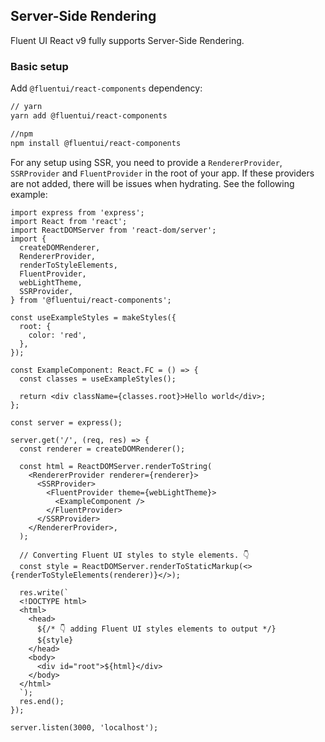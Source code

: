 
<Meta title="Concepts/Developer/Server-Side Rendering/Basic Setup" />

## Server-Side Rendering

Fluent UI React v9 fully supports Server-Side Rendering.

### Basic setup

Add `@fluentui/react-components` dependency:

```sh
// yarn
yarn add @fluentui/react-components

//npm
npm install @fluentui/react-components
```

For any setup using SSR, you need to provide a `RendererProvider`, `SSRProvider` and `FluentProvider` in the root of your app. If these providers are not added, there will be issues when hydrating. See the following example:

```tsx
import express from 'express';
import React from 'react';
import ReactDOMServer from 'react-dom/server';
import {
  createDOMRenderer,
  RendererProvider,
  renderToStyleElements,
  FluentProvider,
  webLightTheme,
  SSRProvider,
} from '@fluentui/react-components';

const useExampleStyles = makeStyles({
  root: {
    color: 'red',
  },
});

const ExampleComponent: React.FC = () => {
  const classes = useExampleStyles();

  return <div className={classes.root}>Hello world</div>;
};

const server = express();

server.get('/', (req, res) => {
  const renderer = createDOMRenderer();

  const html = ReactDOMServer.renderToString(
    <RendererProvider renderer={renderer}>
      <SSRProvider>
        <FluentProvider theme={webLightTheme}>
          <ExampleComponent />
        </FluentProvider>
      </SSRProvider>
    </RendererProvider>,
  );

  // Converting Fluent UI styles to style elements. 👇
  const style = ReactDOMServer.renderToStaticMarkup(<>{renderToStyleElements(renderer)}</>);

  res.write(`
  <!DOCTYPE html>
  <html>
    <head>
      ${/* 👇 adding Fluent UI styles elements to output */}
      ${style}
    </head>
    <body>
      <div id="root">${html}</div>
    </body>
  </html>
  `);
  res.end();
});

server.listen(3000, 'localhost');
```

